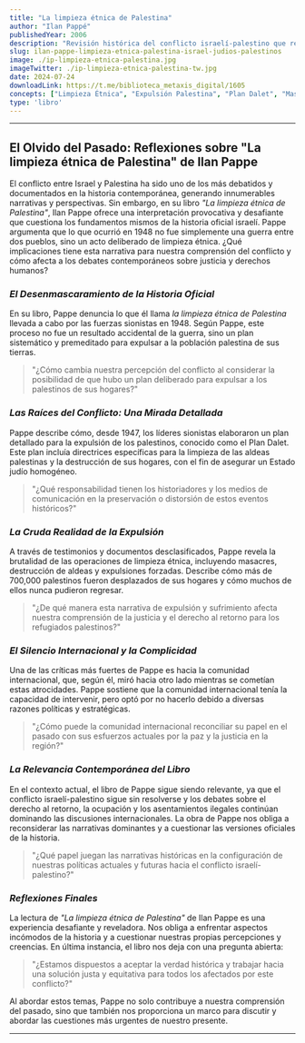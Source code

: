 ```yaml
---
title: "La limpieza étnica de Palestina"
author: "Ilan Pappé"
publishedYear: 2006
description: "Revisión histórica del conflicto israelí-palestino que revela el plan sistemático de expulsión y limpieza étnica de los palestinos en 1948, desafiando las narrativas oficiales y cuestionando la justicia y los derechos humanos."
slug: ilan-pappe-limpieza-etnica-palestina-israel-judios-palestinos
image: ./ip-limpieza-etnica-palestina.jpg
imageTwitter: ./ip-limpieza-etnica-palestina-tw.jpg
date: 2024-07-24
downloadLink: https://t.me/biblioteca_metaxis_digital/1605
concepts: ["Limpieza Étnica", "Expulsión Palestina", "Plan Dalet", "Masacres de 1948", "Historia Oficial Israelí", "Ilan Pappe"]
type: 'libro'
---
```


---

## El Olvido del Pasado: Reflexiones sobre "La limpieza étnica de Palestina" de Ilan Pappe

El conflicto entre Israel y Palestina ha sido uno de los más debatidos y documentados en la historia contemporánea, generando innumerables narrativas y perspectivas. Sin embargo, en su libro *"La limpieza étnica de Palestina"*, Ilan Pappe ofrece una interpretación provocativa y desafiante que cuestiona los fundamentos mismos de la historia oficial israelí. Pappe argumenta que lo que ocurrió en 1948 no fue simplemente una guerra entre dos pueblos, sino un acto deliberado de limpieza étnica. ¿Qué implicaciones tiene esta narrativa para nuestra comprensión del conflicto y cómo afecta a los debates contemporáneos sobre justicia y derechos humanos?

### _El Desenmascaramiento de la Historia Oficial_

En su libro, Pappe denuncia lo que él llama *la limpieza étnica de Palestina* llevada a cabo por las fuerzas sionistas en 1948. Según Pappe, este proceso no fue un resultado accidental de la guerra, sino un plan sistemático y premeditado para expulsar a la población palestina de sus tierras.

> "¿Cómo cambia nuestra percepción del conflicto al considerar la posibilidad de que hubo un plan deliberado para expulsar a los palestinos de sus hogares?"

### _Las Raíces del Conflicto: Una Mirada Detallada_

Pappe describe cómo, desde 1947, los líderes sionistas elaboraron un plan detallado para la expulsión de los palestinos, conocido como el Plan Dalet. Este plan incluía directrices específicas para la limpieza de las aldeas palestinas y la destrucción de sus hogares, con el fin de asegurar un Estado judío homogéneo.

> "¿Qué responsabilidad tienen los historiadores y los medios de comunicación en la preservación o distorsión de estos eventos históricos?"

### _La Cruda Realidad de la Expulsión_

A través de testimonios y documentos desclasificados, Pappe revela la brutalidad de las operaciones de limpieza étnica, incluyendo masacres, destrucción de aldeas y expulsiones forzadas. Describe cómo más de 700,000 palestinos fueron desplazados de sus hogares y cómo muchos de ellos nunca pudieron regresar.

> "¿De qué manera esta narrativa de expulsión y sufrimiento afecta nuestra comprensión de la justicia y el derecho al retorno para los refugiados palestinos?"

### _El Silencio Internacional y la Complicidad_

Una de las críticas más fuertes de Pappe es hacia la comunidad internacional, que, según él, miró hacia otro lado mientras se cometían estas atrocidades. Pappe sostiene que la comunidad internacional tenía la capacidad de intervenir, pero optó por no hacerlo debido a diversas razones políticas y estratégicas.

> "¿Cómo puede la comunidad internacional reconciliar su papel en el pasado con sus esfuerzos actuales por la paz y la justicia en la región?"

### _La Relevancia Contemporánea del Libro_

En el contexto actual, el libro de Pappe sigue siendo relevante, ya que el conflicto israelí-palestino sigue sin resolverse y los debates sobre el derecho al retorno, la ocupación y los asentamientos ilegales continúan dominando las discusiones internacionales. La obra de Pappe nos obliga a reconsiderar las narrativas dominantes y a cuestionar las versiones oficiales de la historia.

> "¿Qué papel juegan las narrativas históricas en la configuración de nuestras políticas actuales y futuras hacia el conflicto israelí-palestino?"

### _Reflexiones Finales_

La lectura de *"La limpieza étnica de Palestina"* de Ilan Pappe es una experiencia desafiante y reveladora. Nos obliga a enfrentar aspectos incómodos de la historia y a cuestionar nuestras propias percepciones y creencias. En última instancia, el libro nos deja con una pregunta abierta: 

> "¿Estamos dispuestos a aceptar la verdad histórica y trabajar hacia una solución justa y equitativa para todos los afectados por este conflicto?"

Al abordar estos temas, Pappe no solo contribuye a nuestra comprensión del pasado, sino que también nos proporciona un marco para discutir y abordar las cuestiones más urgentes de nuestro presente.

---
